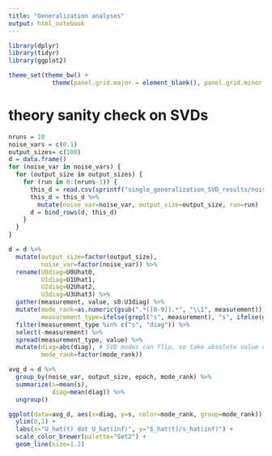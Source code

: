 ```yaml
---
title: "Generalization analyses"
output: html_notebook
---
```


```r
library(dplyr)
library(tidyr)
library(ggplot2)
```

```r
theme_set(theme_bw() +
            theme(panel.grid.major = element_blank(), panel.grid.minor = element_blank()))
```


# theory sanity check on SVDs

```r
nruns = 10
noise_vars = c(0.1)
output_sizes= c(100)
d = data.frame()
for (noise_var in noise_vars) {
  for (output_size in output_sizes) {
    for (run in 0:(nruns-1)) {
      this_d = read.csv(sprintf("single_generalization_SVD_results/noise_var_%.2f_output_size_%i_run_%i_SVD_track.csv", noise_var, output_size, run), header=T)
      this_d = this_d %>% 
        mutate(noise_var=noise_var, output_size=output_size, run=run)
      d = bind_rows(d, this_d)
    }
  }
}
```

```r
d = d %>%
  mutate(output_size=factor(output_size),
         noise_var=factor(noise_var)) %>%
  rename(U0diag=U0Uhat0,
         U1diag=U1Uhat1,
         U2diag=U2Uhat2,
         U3diag=U3Uhat3) %>%
  gather(measurement, value, s0:U3diag) %>%
  mutate(mode_rank=as.numeric(gsub(".*([0-9]).*", "\\1", measurement)),
         measurement_type=ifelse(grepl("s", measurement), "s", ifelse(grepl("diag", measurement), "diag", measurement))) %>%
  filter(measurement_type %in% c("s", "diag")) %>%
  select(-measurement) %>%
  spread(measurement_type, value) %>%
  mutate(diag=abs(diag), # SVD modes can flip, so take absolute value of projections
         mode_rank=factor(mode_rank))
```

```r
avg_d = d %>%
  group_by(noise_var, output_size, epoch, mode_rank) %>%
  summarize(s=mean(s),
            diag=mean(diag)) %>%
  ungroup()
```

```r
ggplot(data=avg_d, aes(x=diag, y=s, color=mode_rank, group=mode_rank)) +
  ylim(0,1) +
  labs(x="U_hat(t) dot U_hat(inf)", y="S_hat(t)/s_hat(inf)") +
  scale_color_brewer(palette="Set2") +
  geom_line(size=1.2)
```



